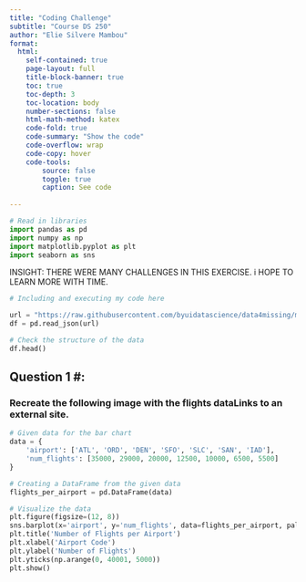 ```yaml
---
title: "Coding Challenge"
subtitle: "Course DS 250"
author: "Elie Silvere Mambou"
format:
  html:
    self-contained: true
    page-layout: full
    title-block-banner: true
    toc: true
    toc-depth: 3
    toc-location: body
    number-sections: false
    html-math-method: katex
    code-fold: true
    code-summary: "Show the code"
    code-overflow: wrap
    code-copy: hover
    code-tools:
        source: false
        toggle: true
        caption: See code
    
---
```


```python
# Read in libraries
import pandas as pd
import numpy as np
import matplotlib.pyplot as plt
import seaborn as sns
```


INSIGHT: THERE WERE MANY CHALLENGES IN THIS EXERCISE. i HOPE TO LEARN MORE WITH TIME. 



```python
# Including and executing my code here

url = "https://raw.githubusercontent.com/byuidatascience/data4missing/master/data-raw/flights_missing/flights_missing.json"
df = pd.read_json(url)

# Check the structure of the data
df.head()

```


## Question 1 #:

### Recreate the following image with the flights dataLinks to an external site.


```python
# Given data for the bar chart
data = {
    'airport': ['ATL', 'ORD', 'DEN', 'SFO', 'SLC', 'SAN', 'IAD'],
    'num_flights': [35000, 29000, 20000, 12500, 10000, 6500, 5500]
}

# Creating a DataFrame from the given data
flights_per_airport = pd.DataFrame(data)

# Visualize the data
plt.figure(figsize=(12, 8))
sns.barplot(x='airport', y='num_flights', data=flights_per_airport, palette="viridis")
plt.title('Number of Flights per Airport')
plt.xlabel('Airport Code')
plt.ylabel('Number of Flights')
plt.yticks(np.arange(0, 40001, 5000))
plt.show()

```


